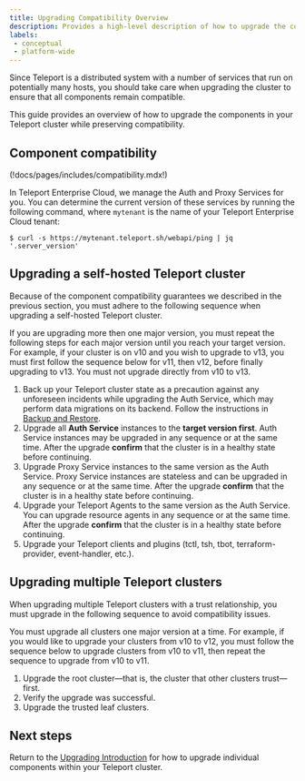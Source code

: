 ```yaml
---
title: Upgrading Compatibility Overview
description: Provides a high-level description of how to upgrade the components in your Teleport cluster. Read this guide before following upgrade instructions for your environment.
labels:
 - conceptual
 - platform-wide
---
```


Since Teleport is a distributed system with a number of services that run on
potentially many hosts, you should take care when upgrading the cluster to
ensure that all components remain compatible.

This guide provides an overview of how to upgrade the components in your
Teleport cluster while preserving compatibility.

## Component compatibility

(!docs/pages/includes/compatibility.mdx!)

In Teleport Enterprise Cloud, we manage the Auth and Proxy Services for you. You
can determine the current version of these services by running the following
command, where `mytenant` is the name of your Teleport Enterprise Cloud tenant:

```code
$ curl -s https://mytenant.teleport.sh/webapi/ping | jq '.server_version'
```

## Upgrading a self-hosted Teleport cluster

Because of the component compatibility guarantees we described in the previous
section, you must adhere to the following sequence when upgrading a self-hosted
Teleport cluster.

<Admonition type="warning">
  If you are upgrading more then one major version, you must repeat the
  following steps for each major version until you reach your target version.
  For example, if your cluster is on v10 and you wish to upgrade to v13, you
  must first follow the sequence below for v11, then v12, before finally upgrading
  to v13. You must not upgrade directly from v10 to v13.
</Admonition>

1. Back up your Teleport cluster state as a precaution against any unforeseen
   incidents while upgrading the Auth Service, which may perform data
   migrations on its backend. Follow the instructions in [Backup and
   Restore](../admin-guides/management/operations/backup-restore.mdx).
1. Upgrade all **Auth Service** instances to the **target version first**.
   Auth Service instances may be upgraded in any sequence or at the same time. After
   the upgrade **confirm** that the cluster is in a healthy state before continuing.
1. Upgrade Proxy Service instances to the same version as the Auth
   Service. Proxy Service instances are stateless and can be upgraded in any
   sequence or at the same time. After the upgrade **confirm** that the cluster
   is in a healthy state before continuing.
1. Upgrade your Teleport Agents to the same version as the Auth Service.
   You can upgrade resource agents in any sequence or at the same time. After the
   upgrade **confirm** that the cluster is in a healthy state before continuing.
1. Upgrade your Teleport clients and plugins (tctl, tsh, tbot, terraform-provider, event-handler, etc.).

## Upgrading multiple Teleport clusters

When upgrading multiple Teleport clusters with a trust relationship, you must
upgrade in the following sequence to avoid compatibility issues.

You must upgrade all clusters one major version at a time. For example, if you
would like to upgrade your clusters from v10 to v12, you must follow the
sequence below to upgrade clusters from v10 to v11, then repeat the sequence to
upgrade from v10 to v11.

1. Upgrade the root cluster—that is, the cluster that other clusters
   trust—first.
1. Verify the upgrade was successful.
1. Upgrade the trusted leaf clusters.

## Next steps

Return to the [Upgrading Introduction](upgrading.mdx) for how to upgrade
individual components within your Teleport cluster.
